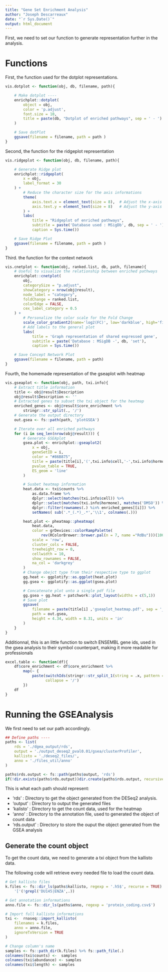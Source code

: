 ```yaml
---
title: "Gene Set Enrichment Analysis"
author: "Joseph Descarreaux"
date: "`r Sys.Date()`"
output: html_document
---
```


First, we need to set our function to generate representation further in the analysis.

# Functions

First, the function used for the dotplot representations.
```r
vis.dotplot <- function(obj, db, filename, path){

    # Make dotplot ----
    enrichplot::dotplot(
        object = obj,
        color = 'p.adjust',
        font.size = 10,
        title = paste(db, "Dotplot of enriched pathways", sep = ' - ')
    )

    # Save dotPlot
    ggsave(filename = filename, path = path )
}
```

Second, the function for the ridgeplot representation

```r
vis.ridgeplot <- function(obj, db, filename, path){

    # Generate Ridge plot
    enrichplot::ridgeplot(
        x = obj,
        label_format = 30
    ) +
        # Reduce the character size for the axis informations
        theme(
            axis.text.x = element_text(size = 8),  # Adjust the x-axis text size
            axis.text.y = element_text(size = 8)   # Adjust the y-axis text size
        ) +
        labs(
            title = "Ridgeplot of enriched pathways",
            subtitle = paste('Database used : MSigDb', db, sep = ' - '),
            caption = Sys.time())

    # Save Ridge Plot
    ggsave(filename = filename, path = path )
}

```

Third. the function for the context network

```r
vis.cnetplot <- function(obj, ranked.list, db, path, filename){
    # Useful to visualize the relationship between enriched pathways
    enrichplot::cnetplot(
        obj,
        categorySize = "p.adjust",
        showCategory = nrow(obj@result),
        node_label = "category",
        foldChange = ranked.list,
        colorEdge = FALSE,
        cex_label_category = 0.5
    ) +
        # Personalize the color scale for the Fold Change
        scale_color_gradient2(name='log2(FC)', low='darkblue', high='firebrick') +
        # Add labels to the general plot
        labs(
            title = 'Graph representation of shared expressed gene',
            subtitle = paste('Database : MSigDB -', db, 'set'),
            caption = Sys.time())

    # Save Concept Network Plot
    ggsave(filename = filename, path = path)
}
```

Fourth, the homemade representation of the gseaplot with heatmap
```r
vis.gseaplot <- function(obj, path, txi.info){
    # Extract title information
    title <- obj@result$Description
    obj@result$Description <- ''
    # Extracted genes to subset the txi object for the heatmap
    enriched_genes <- obj@result$core_enrichment %>%
        stringr::str_split(., '/')
    # Generate the output directory
    out.gsea <- fs::path(path, 'plotGSEA')

    # Iterate over all enriched pathways
    for (i in seq_len(nrow(obj@result))) {
        # Generate GSEAplot
        gsea.plot <- enrichplot::gseaplot2(
            x = obj,
            geneSetID = i,
            color = "#86B875",
            title = paste(title[i],'(',txi.info$cell,'-',txi.info$hormone,')'),
            pvalue_table = TRUE,
            ES_geom = 'line'
        )

        # Susbet heatmap information
        heat.data <- txi$counts %>%
            as.data.frame %>%
            dplyr::select(matches(txi.info$cell)) %>%
            dplyr::select(matches(txi.info$hormone), matches('DMSO')) %>%
            dplyr::filter(rownames(.) %in% enriched_genes[[i]]) %>%
            setNames( sub('.*_(.*)_.*','\\1', colnames(.)))

        heat.plot <- pheatmap::pheatmap(
            heat.data,
            color = grDevices::colorRampPalette(
                rev(RColorBrewer::brewer.pal(n = 7, name ="RdBu")))(100),
            scale = 'row',
            cluster_cols = FALSE,
            treeheight_row = 0,
            cellwidth = 10,
            show_rownames = FALSE,
            na_col = 'darkgrey'
        )
        # Change obejct type from their respective type to ggplot
        gg.heat <- ggplotify::as.ggplot(heat.plot)
        gg.gsea <- ggplotify::as.ggplot(gsea.plot)

        # Concatenate plot unto a single pdf file
        gg.gsea + gg.heat + patchwork::plot_layout(widths = c(5,1))
        # Save plot
        ggsave(
            filename = paste(title[i] ,'gseaplot_heatmap.pdf', sep = '_'),
            path = out.gsea,
            height = 4.34, width = 8.31, units = 'in'
        )
    }
}
```

Additionnal, this is an little function to switch ENSEMBL gene ids, used in the
gsea analysis to their symbol counterpart, making it more readable for professionals
```r
excel.table <- function(df){
    df$core_enrichment <- df$core_enrichment %>%
        map(~ {
            paste(switchIds(stringr::str_split_1(string = .x, pattern = '/')),
                  collapse = '/')
        })
    df
}
```

# Running the GSEAnalysis

We first need to set our path accordingly. 
```r
## Define paths ----
paths <- list(
    rds = './dgea_output/rds',
    output = './output_deseq2_pval0.01/gsea/clusterProfiler',
    kallisto = './deseq2_files/',
    anno = './files_util/anno'
)

paths$rds.output <- fs::path(paths$output, 'rds')
if(!dir.exists(paths$rds.output))dir.create(paths$rds.output, recursive = TRUE)

```
This is what each path should represent:

+ 'rds' : Directory to get the object generated from the DESeq2 analysis. 
+ 'output' : Directory to output the generated files
+ 'kalisto' : Directory to get the count data, used for the heatmap
+ 'anno' : Directory to the annotation file, used to generated the object of count data
+ 'rds.output' : Directory to store the ouput the object generated from the GSEA analysis

## Generate the count object

To get the count data, we need to generate a txi object from the kallisto data.

The following code will retrieve every needed file to load the count data.
```r
# Get kallisto files
k.files <- fs::dir_ls(paths$kallisto, regexp = '.h5$', recurse = TRUE) %>%
    '['(!grepl('DU145|ENZA',.))

# Get annotation informations
anno.file <- fs::dir_ls(paths$anno, regexp = 'protein_coding.csv$')

# Import full kallisto informations
txi <-  rnaseq::import_kallisto(
    filenames = k.files,
    anno = anno.file,
    ignoreTxVersion = TRUE
)

# Change column's name
samples <- fs::path_dir(k.files) %>% fs::path_file(.)
colnames(txi$counts) <-  samples
colnames(txi$abundance) <- samples
colnames(txi$length) <- samples
```
